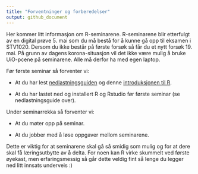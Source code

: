 ```yaml
---
title: "Forventninger og forberedelser"
output: github_document
---
```


Her kommer litt informasjon om R-seminarene. R-seminarene blir etterfulgt av en digital prøve 5. mai som du må bestå for å kunne gå opp til eksamen i STV1020. Dersom du ikke består på første forsøk så får du et nytt forsøk 19. mai. På grunn av dagens korona-situasjon vil det ikke være mulig å bruke UiO-pcene på seminarene. Alle må derfor ha med egen laptop. 

Før første seminar så forventer vi:

-	At du har lest [nedlastningsguiden](https://github.com/louisabo/STV4020A/blob/master/Nedlastningsguide.pdf) og denne [introduksjonen til R](https://github.com/liserodland/stv4020aR/blob/master/H20-seminarer/Innf%C3%B8ringsseminarer/docs/installasjonsguide_R.md). 

-	At du har lastet ned og installert R og Rstudio før første seminar (se nedlastningsguide over). 

Under seminarrekka så forventer vi:

-	At du møter opp på seminar. 

-	At du jobber med å løse oppgaver mellom seminarene.

Dette er viktig for at seminarene skal gå så smidig som mulig og for at dere skal få læringsutbytte av å delta. For noen kan R virke skummelt ved første øyekast, men erfaringsmessig så går dette veldig fint så lenge du legger ned litt innsats underveis :)   
